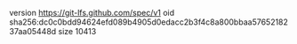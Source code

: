version https://git-lfs.github.com/spec/v1
oid sha256:dc0c0bdd94624efd089b4905d0edacc2b3f4c8a800bbaa5765218237aa05448d
size 10413
